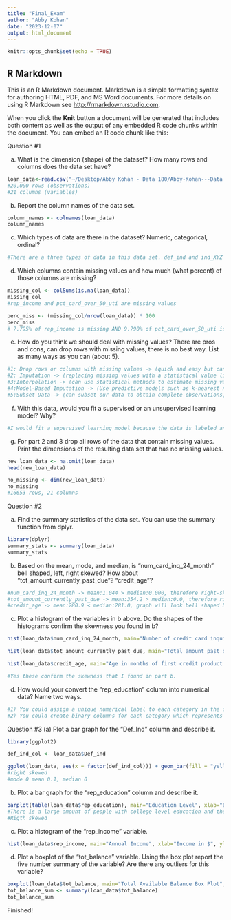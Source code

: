 ```yaml
---
title: "Final_Exam"
author: "Abby Kohan"
date: "2023-12-07"
output: html_document
---
```


```r
knitr::opts_chunk$set(echo = TRUE)
```

## R Markdown

This is an R Markdown document. Markdown is a simple formatting syntax for authoring HTML, PDF, and MS Word documents. For more details on using R Markdown see <http://rmarkdown.rstudio.com>.

When you click the **Knit** button a document will be generated that includes both content as well as the output of any embedded R code chunks within the document. You can embed an R code chunk like this:

Question #1 

(a) What is the dimension (shape) of the dataset?  How many rows and columns does the data set have? 
```r
loan_data<-read.csv("~/Desktop/Abby Kohan - Data 180/Abby-Kohan---Data 180/loan_default_data_set (3).csv", header=T)
#20,000 rows (observations)
#21 columns (variables)
```
(b) Report the column names of the data set. 
```r
column_names <- colnames(loan_data)
column_names
```
(c) Which types of data are there in the dataset? Numeric, categorical, ordinal? 
```r
#There are a three types of data in this data set. def_ind and ind_XYZ are oridnal data, they give a binary # (0 or 1) as an indication of that columns purpose. re_education is categorical data because it is measured with a name (school level) as opposed to a mathematical value. All other columns in the data set are numerical.

```
(d) Which columns contain missing values and how much (what percent) of those columns are missing? 
```r
missing_col <- colSums(is.na(loan_data))
missing_col
#rep_income and pct_card_over_50_uti are missing values

perc_miss <- (missing_col/nrow(loan_data)) * 100
perc_miss
# 7.795% of rep_income is missing AND 9.790% of pct_card_over_50_uti is missing
```
(e) How do you think we should deal with missing values? There are pros and cons, can drop rows with missing values, there is no best way. List as many ways as you can (about 5). 
```r
#1: Drop rows or columns with missing values -> (quick and easy but can skew data if the dropped set is important)
#2: Imputation -> (replacing missing values with a statistical value like a mean or median, can be useful is data is missing at random but could introduce bias)
#3:Interpolation -> (can use statistical methods to estimate missing values based on the values of other variables, provides a polished imputation based on the relationship between variables but assumes a certain correlations between variables)
#4:Model-Based Imputation -> (Use predictive models such as k-nearest neighbors to predict missing values, is fairly accurate but requires for time and resources and assumes correlation between variables)
#5:Subset Data -> (can subset our data to obtain complete observations, can be quick bur can exclude important data)


```
(f) With this data, would you fit a supervised or an unsupervised learning model? Why?  
```r
#I would fit a supervised learning model because the data is labeled and the goal is to predict or classify future observations.

```
(g) For part 2 and 3 drop all rows of the data that contain missing values. Print the dimensions of the resulting data set that has no missing values. 
```r
new_loan_data <- na.omit(loan_data)
head(new_loan_data)

no_missing <- dim(new_loan_data)
no_missing
#16653 rows, 21 columns
```


Question #2

(a) Find the summary statistics of the data set. You can use the summary function from dplyr.  
```r
library(dplyr)
summary_stats <- summary(loan_data)
summary_stats
```
(b) Based on the mean, mode, and median, is “num_card_inq_24_month” bell shaped, left, right skewed? How about “tot_amount_currently_past_due”? “credit_age”?  
```r
#num_card_inq_24_month -> mean:1.044 > median:0.000, therefore right-skewed
#tot_amount_currently_past_due -> mean:354.2 > median:0.0, therefore right-skewed
#credit_age -> mean:280.9 < median:281.0, graph will look bell shaped because mean and median are very close but technically right skewed because median is slightly larger than the mean
```
(c) Plot a histogram of the variables in b above. Do the shapes of the histograms confirm the skewness you found in b? 
```r
hist(loan_data$num_card_inq_24_month, main="Number of credit card inquiries in the past 24 months", xlab="# of inquiries", ylab="Frequency", col="lightblue", border="black")

hist(loan_data$tot_amount_currently_past_due, main="Total amount past due currently for all credit cards", xlab="total amount past due", ylab="Frequency", col="orange", border="black")

hist(loan_data$credit_age, main="Age in months of first credit product obtained by the applicant", xlab="# of months", ylab="Frequancy", col="pink", border="black")

#Yes these confirm the skewness that I found in part b.

```
(d) How would your convert the “rep_education” column into numerical data? Name two ways.  
```r
#1) You could assign a unique numerical label to each category in the column. The factor "function"  can be used to do this, as well as "as.numeric". This creates a new column and  assigns a numerical label to each unique category in the "rep_education" column.
#2) You could create binary columns for each category which represents the presence or absence of a category with a 1 or 0. The model.matrix function can be used for this. This called encoding.

```

Question #3
(a) Plot a bar graph for the “Def_Ind” column and describe it.  
```r
library(ggplot2)

def_ind_col <- loan_data$Def_ind

ggplot(loan_data, aes(x = factor(def_ind_col))) + geom_bar(fill = "yellow") + labs(title = "Bar Graph for Indicator of Default", x="Def_Ind", y="Frequency")
#right skewed
#mode 0 mean 0.1, median 0
```
(b) Plot a bar graph for the “rep_education" column and describe it.  
```r
barplot(table(loan_data$rep_education), main="Education Level", xlab="Education", ylab="Number of People", col="lightyellow")
#There is a large amount of people with college level education and the next highest is high school. There is a small number of people with graduate level education and a very small amount with "other"
#Rigth skewed

```
(c) Plot a histogram of the “rep_income” variable. 
```r
hist(loan_data$rep_income, main="Annual Income", xlab="Income in $", ylab="Frequency", col="grey", border="black")

```
(d) Plot a boxplot of the “tot_balance” variable. Using the box plot report the five number summary of the variable? Are there any outliers for this variable?  
```r
boxplot(loan_data$tot_balance, main="Total Available Balance Box Plot", ylab="Available Balace in $", col="aquamarine", border="black")
tot_balance_sum <- summary(loan_data$tot_balance)
tot_balance_sum 
```

Finished!